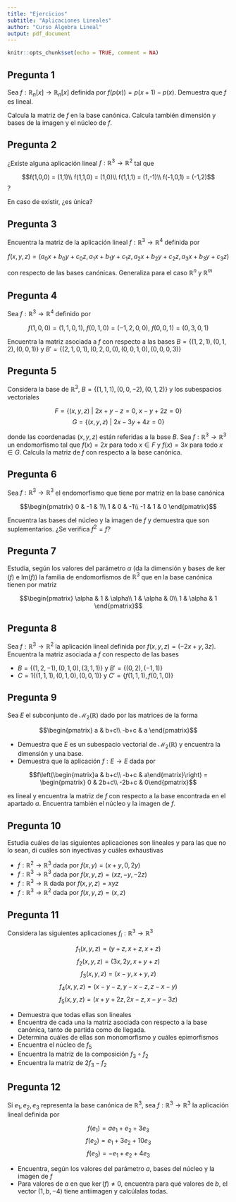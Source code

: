 ---
title: "Ejercicios"
subtitle: "Aplicaciones Lineales"
author: "Curso Álgebra Lineal"
output: pdf_document
---

```{r setup, include=FALSE}
knitr::opts_chunk$set(echo = TRUE, comment = NA)
```

## Pregunta 1

Sea $f:\mathbb{R}_n[x]\longrightarrow\mathbb{R}_n[x]$ definida por $f(p(x)) = p(x+1)-p(x)$. Demuestra que $f$ es lineal.

Calcula la matriz de $f$ en la base canónica. Calcula también dimensión y bases de la imagen y el núcleo de $f$.

## Pregunta 2

¿Existe alguna aplicación lineal $f:\mathbb{R}^3\longrightarrow\mathbb{R}^2$ tal que

$$f(1,0,0) = (1,1)\\ f(1,1,0) = (1,0)\\ f(1,1,1) = (1,-1)\\ f(-1,0,1) = (-1,2)$$?

En caso de existir, ¿es única?

## Pregunta 3

Encuentra la matriz de la aplicación lineal $f:\mathbb{R}^3\longrightarrow \mathbb{R}^4$ definida por 

$$f(x,y,z) = (a_0x+b_0y+c_0z,a_1x+b_1y+c_1z,a_2x+b_2y+c_2z,a_3x+b_3y+c_3z)$$

con respecto de las bases canónicas. Generaliza para el caso $\mathbb{R}^n$ y $\mathbb{R}^m$

## Pregunta 4

Sea $f:\mathbb{R}^3\longrightarrow \mathbb{R}^4$ definido por 

$$f(1,0,0) = (1,1,0,1),\ f(0,1,0) = (-1,2,0,0),\ f(0,0,1) = (0,3,0,1)$$

Encuentra la matriz asociada a $f$ con respecto a las bases $B = \{(1,2,1),(0,1,2),(0,0,1)\}$ y $B' = \{(2,1,0,1),(0,2,0,0),(0,0,1,0),(0,0,0,3)\}$

## Pregunta 5

Considera la base de $\mathbb{R}^3$, $B = \{(1,1,1),(0,0,-2),(0,1,2)\}$ y los subespacios vectoriales

$$F = \{(x,y,z)\ |\ 2x+y-z =0,\ x-y+2z =0\}$$
$$G = \{(x,y,z)\ |\ 2x-3y+4z =0\}$$

donde las coordenadas $(x,y,z)$ están referidas a la base $B$. Sea $f:\mathbb{R}^3\longrightarrow\mathbb{R}^3$ un endomorfismo tal que $f(x) = 2x$ para todo $x\in F$ y $f(x) = 3x$ para todo $x\in G$. Calcula la matriz de $f$ con respecto a la base canónica. 

## Pregunta 6

Sea $f:\mathbb{R}^3\longrightarrow \mathbb{R}^3$ el endomorfismo que tiene por matriz en la base canónica

$$\begin{pmatrix}
0 & -1 & 1\\
1 & 0 & -1\\
-1 & 1 & 0
\end{pmatrix}$$

Encuentra las bases del núcleo y la imagen de $f$ y demuestra que son suplementarios. ¿Se verifica $f^2 = f$?

## Pregunta 7

Estudia, según los valores del parámetro $\alpha$ (da la dimensión y bases de $\ker(f)$ e $\text{Im}(f)$) la familia de endomorfismos de $\mathbb{R}^3$ que en la base canónica tienen por matriz

$$\begin{pmatrix}
\alpha & 1 & \alpha\\
1 & \alpha & 0\\
1 & \alpha & 1
\end{pmatrix}$$

## Pregunta 8

Sea $f:\mathbb{R}^3\longrightarrow \mathbb{R}^2$ la aplicación lineal definida por $f(x,y,z) = (-2x+y,3z)$. Encuentra la matriz asociada a $f$ con respecto de las bases

- $B = \{(1,2,-1),(0,1,0),(3,1,1)\}$ y $B' = \{(0,2),(-1,1)\}$
- $C =1 \{(1,1,1),(0,1,0),(0,0,1)\}$ y $C' = \{f(1,1,1),f(0,1,0)\}$

## Pregunta 9

Sea $E$ el subconjunto de $\mathcal{M}_2(\mathbb{R})$ dado por las matrices de la forma

$$\begin{pmatrix}
a & b+c\\
-b+c & a
\end{pmatrix}$$

- Demuestra que $E$ es un subespacio vectorial de $\mathcal{M}_2(\mathbb{R})$ y encuentra la dimensión y una base.
- Demuestra que la aplicación $f: E\longrightarrow E$ dada por

$$f\left(\begin{matrix}a & b+c\\ -b+c & a\end{matrix}\right) = \begin{pmatrix}
0 & 2b+c\\
-2b+c & 0\end{pmatrix}$$

es lineal y encuentra la matriz de $f$ con respecto a la base encontrada en el apartado $a$. Encuentra también el núcleo y la imagen de $f$.

## Pregunta 10

Estudia cuáles de las siguientes aplicaciones son lineales y para las que no lo sean, di cuáles son inyectivas y cuáles exhaustivas

- $f:\mathbb{R}^2\longrightarrow\mathbb{R}^3$ dada por $f(x,y) = (x+y,0,2y)$
- $f:\mathbb{R}^3\longrightarrow\mathbb{R}^3$ dada por $f(x,y,z) = (xz,-y,-2z)$
- $f:\mathbb{R}^3\longrightarrow\mathbb{R}$ dada por $f(x,y,z) = xyz$
- $f:\mathbb{R}^3\longrightarrow\mathbb{R}^2$ dada por $f(x,y,z) = (x,z)$

## Pregunta 11

Considera las siguientes aplicaciones $f_i:\mathbb{R}^3\longrightarrow\mathbb{R}^3$

$$f_1(x,y,z) = (y+z,x+z,x+z)$$
$$f_2(x,y,z) = (3x,2y,x+y+z)$$
$$f_3(x,y,z) = (x-y,x+y,z)$$
$$f_4(x,y,z) = (x-y-z,y-x-z,z-x-y)$$
$$f_5(x,y,z) = (x+y+2z,2x-z,x-y-3z)$$

- Demuestra que todas ellas son lineales
- Encuentra de cada una la matriz asociada con respecto a la base canónica, tanto de partida como de llegada.
- Determina cuáles de ellas son monomorfismo y cuáles epimorfismos
- Encuentra el núcleo de $f_5$
- Encuentra la matriz de la composición $f_3\circ f_2$
- Encuentra la matriz de $2f_3-f_2$


## Pregunta 12

Si $e_1,e_2,e_3$ representa la base canónica de $\mathbb{R}^3$, sea $f:\mathbb{R}^3\longrightarrow \mathbb{R}^3$ la aplicación lineal definida por

$$f(e_1) = ae_1+e_2+3e_3$$
$$f(e_2) = e_1+3e_2+10e_3$$
$$f(e_3) = -e_1+e_2+4e_3$$

- Encuentra, según los valores del parámetro $a$, bases del núcleo y la imagen de $f$
- Para valores de $a$ en que $\ker(f)\ne 0$, encuentra para qué valores de $b$, el vector $(1,b,-4)$ tiene antiimagen y calcúlalas todas.